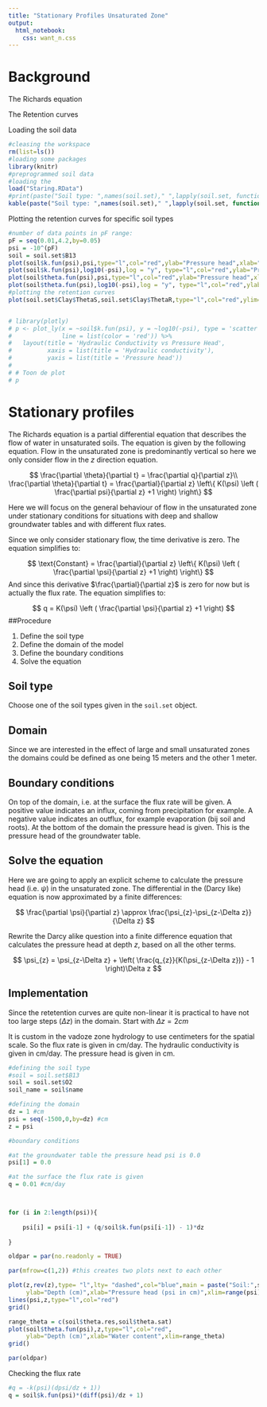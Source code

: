 ```yaml
---
title: "Stationary Profiles Unsaturated Zone"
output: 
  html_notebook:
    css: want_n.css
---
```


# Background

The Richards equation

The Retention curves

Loading the soil data

```r
#cleasing the workspace
rm(list=ls())
#loading some packages
library(knitr)
#preprogrammed soil data
#loading the 
load("Staring.RData")
#print(paste("Soil type: ",names(soil.set)," ",lapply(soil.set, function(x) x$name)))
kable(paste("Soil type: ",names(soil.set)," ",lapply(soil.set, function(x) x$name)))
```

Plotting the retention curves for specific soil types

```r

#number of data points in pF range: 
pF = seq(0.01,4.2,by=0.05)
psi = -10^(pF)
soil = soil.set$B13
plot(soil$k.fun(psi),psi,type="l",col="red",ylab="Pressure head",xlab="Hydraulic conductivity")
plot(soil$k.fun(psi),log10(-psi),log = "y", type="l",col="red",ylab="Pressure head in pF",xlab="Hydraulic conductivity")
plot(soil$theta.fun(psi),psi,type="l",col="red",ylab="Pressure head",xlab="Water content")
plot(soil$theta.fun(psi),log10(-psi),log = "y", type="l",col="red",ylab="Pressure head in pF",xlab="Water content")
#plotting the retention curves
plot(soil.set$Clay$ThetaS,soil.set$Clay$ThetaR,type="l",col="red",ylim=c(0,1),xlim=c(0,1),xlab="Water content",ylab="Pressure head")


# library(plotly)
# p <- plot_ly(x = ~soil$k.fun(psi), y = ~log10(-psi), type = 'scatter', mode = 'lines', 
#              line = list(color = 'red')) %>%
#   layout(title = 'Hydraulic Conductivity vs Pressure Head',
#          xaxis = list(title = 'Hydraulic conductivity'),
#          yaxis = list(title = 'Pressure head'))
# 
# # Toon de plot
# p


```

# Stationary profiles

The Richards equation is a partial differential equation that describes the flow of water in unsaturated soils. The equation is given by the following equation. Flow in the unsaturated zone is predominantly vertical so here we only consider flow in the $z$ direction equation.

$$
\frac{\partial \theta}{\partial t} = \frac{\partial q}{\partial z}\\
\frac{\partial \theta}{\partial t} = \frac{\partial}{\partial z} \left\{ K(\psi) \left ( \frac{\partial psi}{\partial z} +1 \right) \right\}
$$

Here we will focus on the general behaviour of flow in the unsaturated zone under stationary conditions for situations with deep and shallow groundwater tables and with different flux rates.

Since we only consider stationary flow, the time derivative is zero. The equation simplifies to:

$$
\text{Constant} = \frac{\partial}{\partial z} \left\{ K(\psi) \left ( \frac{\partial \psi}{\partial z} +1 \right) \right\}
$$
And since this derivative $\frac{\partial}{\partial z}$ is zero for now but is actually the flux rate. The equation simplifies to:

$$
q = K(\psi) \left ( \frac{\partial \psi}{\partial z} +1 \right)
$$
##Procedure

1. Define the soil type
2. Define the domain of the model
3. Define the boundary conditions
4. Solve the equation

## Soil type
Choose one of the soil types given in the `soil.set` object.

## Domain
Since we are interested in the effect of large and small unsaturated zones the domains could be defined as one being 15 meters and the other 1 meter.

## Boundary conditions
On top of the domain, i.e. at the surface the flux rate will be given. A positive value indicates an influx, coming from precipitation for example. A negative value indicates an outflux, for example evaporation (bij soil and roots). 
At the bottom of the domain the pressure head is given. This is the pressure head of the groundwater table.

## Solve the equation

Here we are going to apply an explicit scheme to calculate the pressure head (i.e. $\psi$) in the unsaturated zone. The differential in the (Darcy like) equation is now approximated by a finite differences: 

$$
\frac{\partial \psi}{\partial z} \approx \frac{\psi_{z}-\psi_{z-\Delta z}}{\Delta z}
$$

<div class="question">
Rewrite the Darcy alike question into a finite difference equation that calculates the pressure head at depth $z$, based on all the other terms.
</div>

<div class="answer">
$$
\psi_{z} = \psi_{z-\Delta z} + \left( \frac{q_{z}}{K(\psi_{z-\Delta z})}  - 1 \right)\Delta z
$$
</div>

## Implementation

Since the retetention curves are quite non-linear it is practical to have not too large steps ($\Delta z$) in the domain. Start with $\Delta z= 2 cm$

It is custom in the vadoze zone hydrology to use centimeters for the spatial scale. So the flux rate is given in cm/day. The hydraulic conductivity is given in cm/day. The pressure head is given in cm.

```r
#defining the soil type
#soil = soil.set$B13
soil = soil.set$O2
soil_name = soil$name

#defining the domain
dz = 1 #cm 
psi = seq(-1500,0,by=dz) #cm
z = psi

#boundary conditions

#at the groundwater table the pressure head psi is 0.0
psi[1] = 0.0

#at the surface the flux rate is given
q = 0.01 #cm/day



for (i in 2:length(psi)){
  
    psi[i] = psi[i-1] + (q/soil$k.fun(psi[i-1]) - 1)*dz
  
}

oldpar = par(no.readonly = TRUE)

par(mfrow=c(1,2)) #this creates two plots next to each other

plot(z,rev(z),type= "l",lty= "dashed",col="blue",main = paste("Soil:",soil_name,"; q = ",q,"cm/day"),
     ylab="Depth (cm)",xlab="Pressure head (psi in cm)",xlim=range(psi))
lines(psi,z,type="l",col="red")
grid()

range_theta = c(soil$theta.res,soil$theta.sat)
plot(soil$theta.fun(psi),z,type="l",col="red",
     ylab="Depth (cm)",xlab="Water content",xlim=range_theta)
grid()

par(oldpar)

```

Checking the flux rate

```r
#q = -k(psi)(dpsi/dz + 1))
q = soil$k.fun(psi)*(diff(psi)/dz + 1)
```

